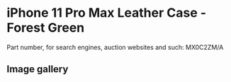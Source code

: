 
# iPhone 11 Pro Max Leather Case - Forest Green

Part number, for search engines, auction websites and such: MX0C2ZM/A

## Image gallery

<div style={{ width: "768px" }}>
  <GalleryComponent
    images={[
      {
        original: "/everysource/MX0C2.webp",
        thumbnail: "/everypreview/MX0C2.webp",
      },
      {
        original: "/everysource/MX0C2_AV1.webp",
        thumbnail: "/everypreview/MX0C2_AV1.webp",
      },
      {
        original: "/everysource/MX0C2_AV2.webp",
        thumbnail: "/everypreview/MX0C2_AV2.webp",
      },
      {
        original: "/everysource/MX0C2_AV3.webp",
        thumbnail: "/everypreview/MX0C2_AV3.webp",
      },
      {
        original: "/everysource/MX0C2_AV4.webp",
        thumbnail: "/everypreview/MX0C2_AV4.webp",
      },
      {
        original: "/everysource/MX0C2_AV5.webp",
        thumbnail: "/everypreview/MX0C2_AV5.webp",
      }
    ]}
  />
</div>
